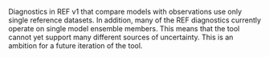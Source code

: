 Diagnostics in REF v1 that compare models with observations use only
single reference datasets. In addition, many of the REF diagnostics
currently operate on single model ensemble members. This means that the
tool cannot yet support many different sources of uncertainty. This is an
ambition for a future iteration of the tool.
